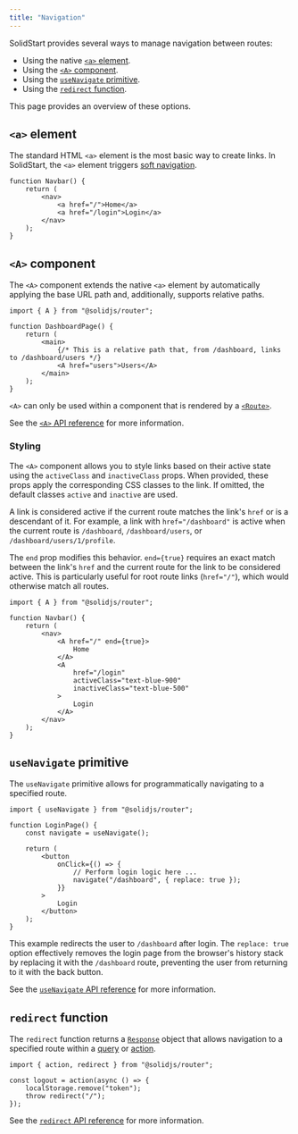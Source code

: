 ---
title: "Navigation"
---

SolidStart provides several ways to manage navigation between routes:

- Using the native [`<a>` element](https://developer.mozilla.org/en-US/docs/Web/HTML/Element/a).
- Using the [`<A>` component](/solid-router/reference/components/a).
- Using the [`useNavigate` primitive](/solid-router/reference/primitives/use-navigate).
- Using the [`redirect` function](/solid-router/reference/response-helpers/redirect).

This page provides an overview of these options.

## `<a>` element

The standard HTML `<a>` element is the most basic way to create links.
In SolidStart, the `<a>` element triggers [soft navigation](/solid-router/reference/components/a#soft-navigation).


```tsx
function Navbar() {
	return (
		<nav>
			<a href="/">Home</a>
			<a href="/login">Login</a>
		</nav>
	);
}
```

## `<A>` component

The `<A>` component extends the native `<a>` element by automatically applying the base URL path and, additionally, supports relative paths.

```tsx
import { A } from "@solidjs/router";

function DashboardPage() {
	return (
		<main>
			{/* This is a relative path that, from /dashboard, links to /dashboard/users */}
			<A href="users">Users</A>
		</main>
	);
}
```

<Callout type="info" title="Note">

`<A>` can only be used within a component that is rendered by a [`<Route>`](/solid-router/reference/components/route).

</Callout>

See the [`<A>` API reference](/solid-router/reference/components/a) for more information.

### Styling

The `<A>` component allows you to style links based on their active state using the `activeClass` and `inactiveClass` props. 
When provided, these props apply the corresponding CSS classes to the link. 
If omitted, the default classes `active` and `inactive` are used.


A link is considered active if the current route matches the link's `href` or is a descendant of it.
For example, a link with `href="/dashboard"` is active when the current route is `/dashboard`, `/dashboard/users`, or `/dashboard/users/1/profile`.

The `end` prop modifies this behavior.
`end={true}` requires an exact match between the link's `href` and the current route for the link to be considered active.
This is particularly useful for root route links (`href="/"`), which would otherwise match all routes.

```tsx
import { A } from "@solidjs/router";

function Navbar() {
	return (
		<nav>
			<A href="/" end={true}>
				Home
			</A>
			<A
				href="/login"
				activeClass="text-blue-900"
				inactiveClass="text-blue-500"
			>
				Login
			</A>
		</nav>
	);
}
```

## `useNavigate` primitive

The `useNavigate` primitive allows for programmatically navigating to a specified route.

```tsx
import { useNavigate } from "@solidjs/router";

function LoginPage() {
	const navigate = useNavigate();

	return (
		<button
			onClick={() => {
				// Perform login logic here ...
				navigate("/dashboard", { replace: true });
			}}
		>
			Login
		</button>
	);
}
```

This example redirects the user to `/dashboard` after login.
The `replace: true` option effectively removes the login page from the browser's history stack by replacing it with the `/dashboard` route, preventing the user from returning to it with the back button.


See the [`useNavigate` API reference](/solid-router/reference/primitives/use-navigate) for more information.

## `redirect` function

The `redirect` function returns a [`Response`](https://developer.mozilla.org/en-US/docs/Web/API/Response) object that allows navigation to a specified route within a [query](/solid-router/reference/data-apis/query) or [action](/solid-router/reference/data-apis/action).

```tsx
import { action, redirect } from "@solidjs/router";

const logout = action(async () => {
	localStorage.remove("token");
	throw redirect("/");
});
```

See the [`redirect` API reference](/solid-router/reference/response-helpers/redirect) for more information.
